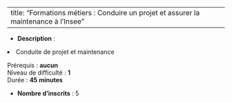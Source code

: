 
---
title: "Formations métiers : Conduire un projet et assurer la maintenance à l’Insee"
---


- **Description** : <ol>
<li>Conduite de projet et maintenance</li>
</ol>
<p>Prérequis : <strong>aucun</strong><br>Niveau de difficulté : <strong>1</strong><br>Durée : <strong>45 minutes</strong></p>
<p></p>
<p dir="ltr"></p>
- **Nombre d'inscrits** : 5
